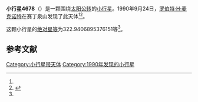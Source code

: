 {{Infobox planet
| bgcolour = #FFFFC0
| name = 4678 Ninian
| symbol = 
| image = 
| caption = 
| discovery = yes
| discovery_ref = 
| discoverer = [[罗伯特·H·麦克诺特|罗伯特·H·麦克诺特]]
| discovery_site = [[赛丁泉山|赛丁泉山]] 
| discovered = 1990年9月24日
| designations = yes
| mp_name = 
| named_after = 
| alt_names = 1990 SS4/ 1973 SN3 / 1980 TE13 / 1989 ED7
| mp_category = [[主带小行星|主带小行星]]
| orbit_ref = <ref name="a">[http://ssd.jpl.nasa.gov/sbdb.cgi?sstr=4678 4678 Ninian] {{Wayback|url=http://ssd.jpl.nasa.gov/sbdb.cgi?sstr=4678 |date=20210813125649 }}，小行星數據庫瀏覽器（JPL Small-Body Database Browser）－[[美国国家航空航天局|美国国家航空航天局]]喷气推进实验室</ref>
| epoch = 2456400.5 (2013年4月18日更新)
| aphelion = {{convert|2.749757397168177|AU|km|3|abbr=on|lk=out}}
| perihelion = {{convert|1.779330239840922|AU|km|3|abbr=on}}
| semimajor = {{convert|2.26454381850455|AU|km|3|abbr=on}}
| eccentricity = 0.214265485
| period = 1244.713844 [[日|日]]<br />3.41[[儒略年|儒略年]]
| avg_speed = 
| inclination = 3.741390922358442
| asc_node = 30.51360997014141
| mean_anomaly = 
| arg_peri = 322.9406895376151
| satellites = 
| physical_characteristics = yes
| dimensions = 
| mass = 
| density = 
| surface_grav = 
| escape_velocity = 
| sidereal_day = 
| axial_tilt = 
| pole_ecliptic_lat = 
| pole_ecliptic_lon = 
| albedo = 
| temperatures= 
| temp_name1 = 
| mean_temp_1 = 
| max_temp_1 = 
| temp_name2 = 
| max_temp_2 = 
| spectral_type = 
| abs_magnitude = 322.9406895376151
}}

'''小行星4678'''（{{lang-en|4678 Ninian}}）是一颗围绕[[太阳|太阳]][[公转|公转]]的[[小行星|小行星]]。1990年9月24日，[[罗伯特·H·麦克诺特|罗伯特·H·麦克诺特]]在赛丁泉山发现了此天体<ref name="a" /><ref>{{cite news|title=小行星列表|url=http://cfa-www.harvard.edu/iau/lists/NumberedMPs.txt|accessdate=2013-07-08|newspaper=哈佛大学|archive-date=2008-05-17|archive-url=https://web.archive.org/web/20080517010638/http://cfa-www.harvard.edu/iau/lists/NumberedMPs.txt|dead-url=no}}</ref>。

这颗小行星的[[绝对星等|绝对星等]]为322.9406895376151等<ref name="a" />。

==参考文献==
{{reflist}}
{{Minor Planet Number|[[小行星4677|小行星4677]]|[[小行星4679|小行星4679]]}}

{{小天体}}

[[Category:小行星带天体|Category:小行星带天体]]
[[Category:1990年发现的小行星|Category:1990年发现的小行星]]

{{asteroid-stub}}